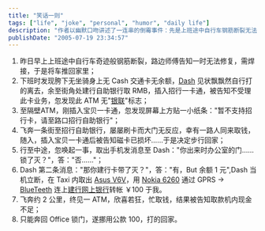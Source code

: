 ```yaml
---
title: "笑话一则"
tags: ["life", "joke", "personal", "humor", "daily life"]
description: "作者以幽默口吻讲述了一连串的倒霉事件：先是上班途中自行车钢筋断裂无法骑行，下班时无现金、无车、交通卡无余额，尝试多个ATM机取款却接连受阻——有的ATM不受理招行卡，有的虽然支持但作者的招行卡已损坏，还有的ATM现金不足。在这一系列困境中，朋友Dash通过高科技方式（笔记本电脑+手机GPRS+蓝牙连接网银）尝试转账帮忙，但作者最终还是被迫返回办公室“挪用公款“才解决了回家的问题。全文以连续的小段落形式呈现，展现了现代都市生活中科技便利与突发状况的荒诞对比。"
publishDate: "2005-07-19 23:34:57"
---
```


1. 昨日早上上班途中自行车奇迹般钢筋断裂，路边师傅告知一时无法修复，需焊接，于是将车推回家里；
2. 下班时发现胯下无坐骑身上无 Cash 交通卡无余额，[Dash](http://blog.verycd.com/dash/) 见状飘飘然自行打的离去，余至街角处建行自助银行取 RMB，插入招行一卡通，被告知不受理此卡业务，忽发现此 ATM 无"[银联](http://www.chinaunionpay.com/)"标志；
3. 至隔壁ATM，刚插入宝贝一卡通，忽发现屏幕上方贴一小纸条："暂不支持招行卡，请至路口招行自助银行"；
4. 飞奔一条街至招行自助银行，屡屡刷卡而大门无反应，幸有一路人同来取钱，随入，插入宝贝一卡通后被告知磁卡已损坏……于是决定步行回家；
5. 行至中途，忽唤起一事，取出手机发消息至 Dash："你出来时办公室的门……锁了灭？"，答："否……"；
6. Dash 第二条消息："那你建行卡带了灭？"，答："有，But 余额 1 元",Dash 当机立断，在 Taxi 内取出 [Asus V6V](http://www.asus.com.cn/products/notebook/v6000v/overview.asp?model=V6000V%u7CFB%u5217)，用 [Nokia 6260](http://www.nokia.com.cn/cn/phones/models/n6260/index.shtml) 通过 GPRS -> [BlueTeeth](http://www.blueteeth.com/) 连上[建行网上银行](https://ibsbjstar.ccb.com.cn/)转帐 ￥100 于我。
7. 飞奔约 2 公里，终见一 ATM，欣喜若狂，忙取钱，结果被告知取款机内现金不足；
8. 只能奔回 Office 锁门，遂挪用公款 100，打的回家。
